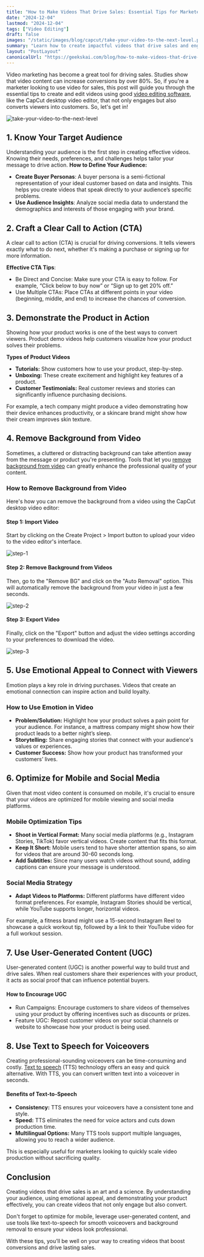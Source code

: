```yaml
---
title: "How to Make Videos That Drive Sales: Essential Tips for Marketers"
date: "2024-12-04"
lastmod: "2024-12-04"
tags: ["Video Editing"]
draft: false
images: "/static/images/blog/capcut/take-your-video-to-the-next-level.png"
summary: "Learn how to create impactful videos that drive sales and engage your audience."
layout: "PostLayout"
canonicalUrl: "https://geekskai.com/blog/how-to-make-videos-that-drive-sales/"
---
```


Video marketing has become a great tool for driving sales. Studies show that video content can increase conversions by over 80%. So, if you're a marketer looking to use video for sales, this post will guide you through the essential tips to create and edit videos using good [video editing software](https://www.capcut.com/tools/desktop-video-editor), like the CapCut desktop video editor, that not only engages but also converts viewers into customers. So, let's get in!

![take-your-video-to-the-next-level](/static/images/blog/capcut/take-your-video-to-the-next-level.png)

## 1. Know Your Target Audience

Understanding your audience is the first step in creating effective videos. Knowing their needs, preferences, and challenges helps tailor your message to drive action.
**How to Define Your Audience:**

- **Create Buyer Personas**: A buyer persona is a semi-fictional representation of your ideal customer based on data and insights. This helps you create videos that speak directly to your audience’s specific problems.
- **Use Audience Insights**: Analyze social media data to understand the demographics and interests of those engaging with your brand.

## 2. Craft a Clear Call to Action (CTA)

A clear call to action (CTA) is crucial for driving conversions. It tells viewers exactly what to do next, whether it's making a purchase or signing up for more information.

**Effective CTA Tips**:

- Be Direct and Concise: Make sure your CTA is easy to follow. For example, “Click below to buy now” or “Sign up to get 20% off.”
- Use Multiple CTAs: Place CTAs at different points in your video (beginning, middle, and end) to increase the chances of conversion.

## 3. Demonstrate the Product in Action

Showing how your product works is one of the best ways to convert viewers. Product demo videos help customers visualize how your product solves their problems.

**Types of Product Videos**

- **Tutorials:** Show customers how to use your product, step-by-step.
- **Unboxing:** These create excitement and highlight key features of a product.
- **Customer Testimonials:** Real customer reviews and stories can significantly influence purchasing decisions.

For example, a tech company might produce a video demonstrating how their device enhances productivity, or a skincare brand might show how their cream improves skin texture.

## 4. Remove Background from Video

Sometimes, a cluttered or distracting background can take attention away from the message or product you're presenting. Tools that let you [remove background from video](https://www.capcut.com/tools/video-background-remover) can greatly enhance the professional quality of your content.

### How to Remove Background from Video

Here's how you can remove the background from a video using the CapCut desktop video editor:

#### Step 1: Import Video

Start by clicking on the Create Project > Import button to upload your video to the video editor's interface.

![step-1](/static/images/blog/capcut/step-1.png)

#### Step 2: Remove Background from Videos

Then, go to the "Remove BG" and click on the "Auto Removal" option. This will automatically remove the background from your video in just a few seconds.

![step-2](/static/images/blog/capcut/step-2.png)

#### Step 3: Export Video

Finally, click on the "Export" button and adjust the video settings according to your preferences to download the video.

![step-3](/static/images/blog/capcut/step-3.png)

## 5. Use Emotional Appeal to Connect with Viewers

Emotion plays a key role in driving purchases. Videos that create an emotional connection can inspire action and build loyalty.

### How to Use Emotion in Video

- **Problem/Solution:** Highlight how your product solves a pain point for your audience. For instance, a mattress company might show how their product leads to a better night’s sleep.
- **Storytelling:** Share engaging stories that connect with your audience's values or experiences.
- **Customer Success:** Show how your product has transformed your customers’ lives.

## 6. Optimize for Mobile and Social Media

Given that most video content is consumed on mobile, it's crucial to ensure that your videos are optimized for mobile viewing and social media platforms.

### Mobile Optimization Tips

- **Shoot in Vertical Format:** Many social media platforms (e.g., Instagram Stories, TikTok) favor vertical videos. Create content that fits this format.
- **Keep It Short:** Mobile users tend to have shorter attention spans, so aim for videos that are around 30-60 seconds long.
- **Add Subtitles:** Since many users watch videos without sound, adding captions can ensure your message is understood.

### Social Media Strategy

- **Adapt Videos to Platforms:** Different platforms have different video format preferences. For example, Instagram Stories should be vertical, while YouTube supports longer, horizontal videos.

For example, a fitness brand might use a 15-second Instagram Reel to showcase a quick workout tip, followed by a link to their YouTube video for a full workout session.

## 7. Use User-Generated Content (UGC)

User-generated content (UGC) is another powerful way to build trust and drive sales. When real customers share their experiences with your product, it acts as social proof that can influence potential buyers.

#### How to Encourage UGC

- Run Campaigns: Encourage customers to share videos of themselves using your product by offering incentives such as discounts or prizes.
- Feature UGC: Repost customer videos on your social channels or website to showcase how your product is being used.

## 8. Use Text to Speech for Voiceovers

Creating professional-sounding voiceovers can be time-consuming and costly. [Text to speech](https://www.capcut.com/tools/text-to-speech) (TTS) technology offers an easy and quick alternative. With TTS, you can convert written text into a voiceover in seconds.

#### Benefits of Text-to-Speech

- **Consistency:** TTS ensures your voiceovers have a consistent tone and style.
- **Speed:** TTS eliminates the need for voice actors and cuts down production time.
- **Multilingual Options:** Many TTS tools support multiple languages, allowing you to reach a wider audience.

This is especially useful for marketers looking to quickly scale video production without sacrificing quality.

## Conclusion

Creating videos that drive sales is an art and a science. By understanding your audience, using emotional appeal, and demonstrating your product effectively, you can create videos that not only engage but also convert.

Don't forget to optimize for mobile, leverage user-generated content, and use tools like text-to-speech for smooth voiceovers and background removal to ensure your videos look professional.

With these tips, you’ll be well on your way to creating videos that boost conversions and drive lasting sales.
